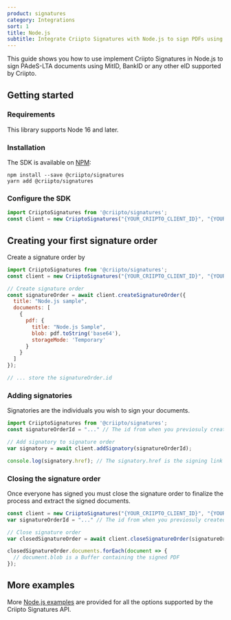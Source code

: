 ```yaml
---
product: signatures
category: Integrations
sort: 1
title: Node.js
subtitle: Integrate Criipto Signatures with Node.js to sign PDFs using MitID, Swedish BankID, Norwegian BankId or other eIDs.
---
```


This guide shows you how to use implement Criipto Signatures in Node.js to sign
PAdeS-LTA documents using MitID, BankID or any other eID supported by Criipto.

## Getting started

### Requirements

This library supports Node 16 and later.

### Installation

The SDK is available on [NPM](https://npmjs.com/package/@criipto/signatures):

```text
npm install --save @criipto/signatures
yarn add @criipto/signatures
```

### Configure the SDK

```javascript
import CriiptoSignatures from '@criipto/signatures';
const client = new CriiptoSignatures("{YOUR_CRIIPTO_CLIENT_ID}", "{YOUR_CRIIPTO_CLIENT_SECRET}");
```

## Creating your first signature order

Create a signature order by 

```javascript
import CriiptoSignatures from '@criipto/signatures';
const client = new CriiptoSignatures("{YOUR_CRIIPTO_CLIENT_ID}", "{YOUR_CRIIPTO_CLIENT_SECRET}");

// Create signature order
const signatureOrder = await client.createSignatureOrder({
  title: "Node.js sample",
  documents: [
    {
      pdf: {
        title: "Node.js Sample",
        blob: pdf.toString('base64'),
        storageMode: 'Temporary'
      }
    }
  ]
});

// ... store the signatureOrder.id
```

### Adding signatories

Signatories are the individuals you wish to sign your documents.

```javascript
import CriiptoSignatures from '@criipto/signatures';
const signatureOrderId = "..." // The id from when you previosuly created the signature order

// Add signatory to signature order
var signatory = await client.addSignatory(signatureOrderId);

console.log(signatory.href); // The signatory.href is the signing link that you can show or send to your users
```

### Closing the signature order

Once everyone has signed you must close the signature order to finalize the process and extract the signed documents.

```javascript
const client = new CriiptoSignatures("{YOUR_CRIIPTO_CLIENT_ID}", "{YOUR_CRIIPTO_CLIENT_SECRET}");
var signatureOrderId = "..." // The id from when you previosuly created the signature order

// Close signature order
var closedSignatureOrder = await client.closeSignatureOrder(signatureOrderId);

closedSignatureOrder.documents.forEach(document => {
  // document.blob is a Buffer containing the signed PDF
});
```

## More examples

More [Node.js examples](/signatures/graphql/examples/) are provided for all the options supported by the Criipto Signatures API.